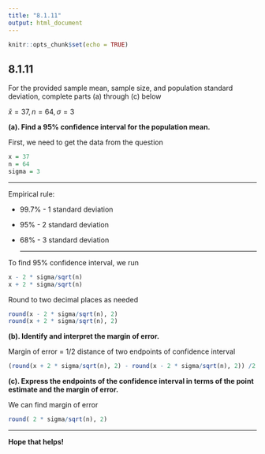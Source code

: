 ```yaml
---
title: "8.1.11"
output: html_document
---
```


```r
knitr::opts_chunk$set(echo = TRUE)
```

## 8.1.11

For the provided sample​ mean, sample​ size, and population standard​ deviation, complete parts​ (a) through​ (c) below

$\bar{x}=37, n=64, \sigma=3$
<br/>

**(a). Find a​ 95% confidence interval for the population mean.**


First, we need to get the data from the question
```r
x = 37
n = 64
sigma = 3
```
<hr />
Empirical rule:

* 99.7% - 1 standard deviation

* 95% - 2 standard deviation

* 68% - 3 standard deviation
<hr/>


To find 95% confidence interval, we run
```r
x - 2 * sigma/sqrt(n)
x + 2 * sigma/sqrt(n)
```
Round to two decimal places as needed
```r
round(x - 2 * sigma/sqrt(n), 2)
round(x + 2 * sigma/sqrt(n), 2)
```
**(b). Identify and interpret the margin of error.**

Margin of error = 1/2 distance of two endpoints of confidence interval
```r

(round(x + 2 * sigma/sqrt(n), 2) - round(x - 2 * sigma/sqrt(n), 2)) /2
```
**(c). Express the endpoints of the confidence interval in terms of the point estimate and the margin of error.**

We can find margin of error
```r
round( 2 * sigma/sqrt(n), 2)
```
<hr />
**Hope that helps!**